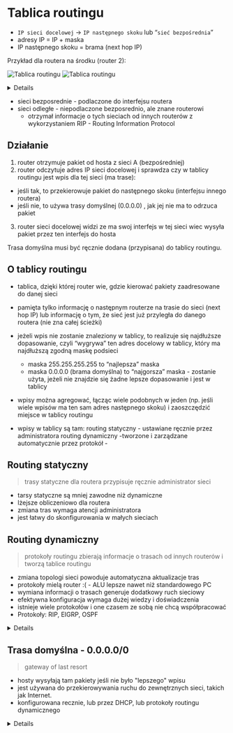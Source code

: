 
# Tablica routingu

<Callout>

- `IP sieci docelowej` -> `IP następnego skoku` lub “`sieć bezpośrednia`”
- adresy IP = IP + maska
- IP następnego skoku = brama (next hop IP)

</Callout>

Przykład dla routera na środku (router 2):

![Tablica routingu](/lab6/img/img1.webp)
![Tablica routingu](/lab6/img/img2.webp)

<Details summary='dla sprzętu cisko nawias [x,y] oznacza...'>

[więcej o tym tutaj](/lab9/#dystans-administracyjny)

x - dystans administracyjny (0-255) (jaki protokół routingu jest używany), im mniejsza liczba tym 'pewniejszy' wpis,

- 0 - directly connected
- 1 - wpis statyczny
- 90 - (internal) EIGRP
- 110 - OSPF
- 120 - RIP

y - metryka która policzył sobie dany protokół routingu dynamicznego

</Details>

- sieci bezposrednie - podlaczone do interfejsu routera
- sieci odległe - niepodlaczone bezposrednio, ale znane routerowi
  - otrzymał informacje o tych sieciach od innych routerów z wykorzystaniem RIP - Routing Information Protocol

## Działanie

1. router otrzymuje pakiet od hosta z sieci A (bezpośredniej)
2. router odczytuje adres IP sieci docelowej i sprawdza czy w tablicy routingu jest wpis dla tej sieci (ma trase):

- jeśli tak, to przekierowuje pakiet do następnego skoku (interfejsu innego routera)
- jeśli nie, to używa trasy domyślnej (0.0.0.0) , jak jej nie ma to odrzuca pakiet

3. router sieci docelowej widzi ze ma swoj interfejs w tej sieci wiec wysyła pakiet przez ten interfejs do hosta

Trasa domyślna musi być ręcznie dodana (przypisana) do tablicy routingu.

## O tablicy routingu

- tablica, dzięki której router wie, gdzie kierować pakiety zaadresowane do danej sieci
- pamięta tylko informację o następnym routerze na trasie do sieci (next hop IP) lub informację o tym, że sieć jest już przyległa do danego routera (nie zna całej ścieżki)
- jeżeli wpis nie zostanie znaleziony w tablicy, to realizuje się najdłuższe dopasowanie, czyli “wygrywa” ten adres docelowy w tablicy, który ma najdłuższą zgodną maskę podsieci

  - maska 255.255.255.255 to “najlepsza” maska
  - maska 0.0.0.0 (brama domyślna) to “najgorsza” maska - zostanie użyta, jeżeli nie znajdzie się żadne lepsze dopasowanie i jest w tablicy

- wpisy można agregować, łącząc wiele podobnych w jeden (np. jeśli wiele wpisów ma ten sam adres następnego skoku) i zaoszczędzić miejsce w tablicy routingu

- wpisy w tablicy są tam:
  routing statyczny - ustawiane ręcznie przez administratora
  routing dynamiczny -tworzone i zarządzane automatycznie przez protokół -

## Routing statyczny

> trasy statyczne dla routera przypisuje ręcznie administrator sieci

- tarsy statyczne są mniej zawodne niż dynamiczne
- lżejsze obliczeniowo dla routera
- zmiana tras wymaga atencji administratora
- jest łatwy do skonfigurowania w małych sieciach

## Routing dynamiczny

> protokoły routingu zbierają informacje o trasach od innych routerów i tworzą tablice routingu

- zmiana topologi sieci powoduje automatyczna aktualizacje tras
- protokoły mielą router :( - ALU lepsze nawet niż standardowego PC
- wymiana informacji o trasach generuje dodatkowy ruch sieciowy
- efektywna konfiguracja wymaga dużej wiedzy i doświadczenia
- istnieje wiele protokołów i one czasem ze sobą nie chcą współpracować
- Protokoły: RIP, EIGRP, OSPF

<Details summary='o tych protokołach...'>

### RIP

> Routing Information Protocol

Prosty protokół routingu wewnętrznego, który używa liczby przeskoków (hops) jako metryki do wyboru trasy, z maksymalnym limitem 15 przeskoków

### EIGRP

> Enhanced Interior Gateway Routing Protocol

Zaawansowany protokół routingu wewnętrznego opracowany przez Cisco, który używa złożonej metryki uwzględniającej przepustowość, opóźnienie, niezawodność i obciążenie

### OSPF

> Open Shortest Path First

Protokół routingu wewnętrznego oparty na stanie łącza, który dynamicznie oblicza najkrótsze ścieżki w sieci za pomocą algorytmu Dijkstry

</Details>

## Trasa domyślna - 0.0.0.0/0

> gateway of last resort

- hosty wysyłają tam pakiety jeśli nie było "lepszego" wpisu
- jest używana do przekierowywania ruchu do zewnętrznych sieci, takich jak Internet.
- konfigurowana recznie, lub przez DHCP, lub protokoły routingu dynamicznego

<Details summary='komendy...'>

cisko:

```bash
ip route 0.0.0.0 0.0.0.0 192.168.1.1
```

linux:

```bash
sudo ip route add default via 192.168.1.1
```

</Details>
